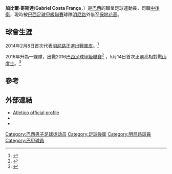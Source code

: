 {{Infobox football biography
| name                = 加比爾·哥斯達
| fullname            = Gabriel Costa França
| birth_date          = {{birth date and age|df=yes|1995|3|14}}
| birth_place         = [[巴西|巴西]][[佩德羅萊奧波爾杜|佩德羅萊奧波爾杜]]
| height              = {{height|m=1.81}}
| position            = [[中後衛|中後衛]]
| currentclub         = [[保地花高足球競賽會|保地花高]] ([[明尼路體育會|明尼路]]外借)
| clubnumber          = 2
| youthyears1         = 2005–2015
| youthclubs1         = [[明尼路體育會|明尼路]]
| years1              = 2014–
| clubs1              = [[明尼路體育會|明尼路]]
| caps1               = 62
| goals1              = 1
| years2              = 2019–
| clubs2              = → [[保地花高足球競賽會|保地花高]]
| caps2               = 25
| goals2              = 1
| club-update         = 22 October 2019
| nationalteam-update =
}}

'''加比爾·哥斯達'''('''Gabriel Costa França'''，{{bd|1995年|3月14日||}}）是[[巴西|巴西]]的職業足球運動員，司職[[中後衛|中後衛]]，現時被[[巴西足球甲級聯賽|巴西足球甲級聯賽]]球隊[[明尼路體育會|明尼路]]外借至[[保地花高足球競賽會|保地花高]]。

==球會生涯==
2014年2月8日首次代表[[明尼路體育會|明尼路]]正選出戰[[圖皮足球俱樂部|圖皮]]。<ref>{{cite web|url=http://globoesporte.globo.com/jogo/mineiro-2014/08-02-2014/tupi-mg-atletico-mg.html|title=Em Juiz de Fora, Tupi-MG supera falta de inspiração do Atlético-MG e vence mais uma|trans_title=In Juiz de Fora, Tupi-MG overcome Atlético-MG's lack of inspiration and win another one|publisher=[[Globo_Esporte|Globo Esporte]]|language=pt|date=8 February 2014|accessdate=11 October 2016|archive-date=2016-10-12|archive-url=https://web.archive.org/web/20161012080131/http://globoesporte.globo.com/jogo/mineiro-2014/08-02-2014/tupi-mg-atletico-mg.html|dead-url=no}}</ref>

2016年升為一線隊，出戰2016[[巴西足球甲級聯賽|巴西足球甲級聯賽]]<ref>{{cite web|url=http://globoesporte.globo.com/futebol/times/atletico-mg/noticia/2015/12/joia-atleticana-zagueiro-gabriel-quer-seguir-os-passos-de-jemerson-no-galo.html|title=Joia atleticana: zagueiro Gabriel quer seguir os passos de Jemerson no Galo|trans_title=Pearl ''atleticana'': stopper Gabriel wants to follow the footsteps of Jemerson at ''Galo''|publisher=Globo Esporte|language=pt|date=29 December 2015|accessdate=11 October 2016|archive-date=2016-12-13|archive-url=https://web.archive.org/web/20161213201025/http://globoesporte.globo.com/futebol/times/atletico-mg/noticia/2015/12/joia-atleticana-zagueiro-gabriel-quer-seguir-os-passos-de-jemerson-no-galo.html|dead-url=no}}</ref> ，5月14日首次正選亮相對戰[[山度士足球會|山度士]]。<ref>{{cite web|url=http://globoesporte.globo.com/mg/futebol/brasileirao-serie-a/jogo/14-05-2016/atletico-mg-santos/|title=No Horto, reservas do Atlético Mineiro vencem o Santos por 1 a 0 na estreia do Brasileirão|trans_title=At the ''Horto'', Atlético Mineiro's reserves defeat Santos by 1–0 in the debut of the ''Brasileirão''|publisher=Globo Esporte|language=pt|date=14 May 2016|accessdate=11 October 2016|archive-date=2016-06-19|archive-url=https://web.archive.org/web/20160619125554/http://globoesporte.globo.com/mg/futebol/brasileirao-serie-a/jogo/14-05-2016/atletico-mg-santos/|dead-url=no}}</ref>

==參考==
{{reflist}}

==外部連結==
*[http://www.atletico.com.br/profissional/gabriel/ Atletico official profile]{{Wayback|url=http://www.atletico.com.br/profissional/gabriel/ |date=20161012080322 }} {{pt icon}}
*{{Zerozero|399728|Gabriel}}
*{{Soccerway|gabriel-costa-franca/330130|Gabriel}}

{{DEFAULTSORT:Costa, Gabriel}}
[[Category:巴西男子足球运动员|Category:巴西男子足球运动员]]
[[Category:足球後衛|Category:足球後衛]]
[[Category:明尼路球員|Category:明尼路球員]]
[[Category:巴甲球員|Category:巴甲球員]]